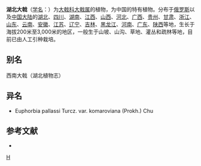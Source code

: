{{Speciesbox 
| taxon = Euphorbia hylonoma
| authority = Hand.-Mazz.
}}

'''湖北大戟'''（[[学名|学名]]：{{lang|la|''Euphorbia hylonoma''}}）为[[大戟科|大戟科]][[大戟属|大戟属]]的植物，为中国的特有植物。分布于[[俄罗斯|俄罗斯]]以及[[中国大陆|中国大陆]]的[[湖北|湖北]]、[[四川|四川]]、[[湖南|湖南]]、[[江西|江西]]、[[山西|山西]]、[[河北|河北]]、[[广西|广西]]、[[贵州|贵州]]、[[甘肃|甘肃]]、[[浙江|浙江]]、[[山东|山东]]、[[云南|云南]]、[[安徽|安徽]]、[[江苏|江苏]]、[[辽宁|辽宁]]、[[吉林|吉林]]、[[黑龙江|黑龙江]]、[[河南|河南]]、[[广东|广东]]、[[陕西|陕西]]等地，生长于海拔200米至3,000米的地区，一般生于山坡、山沟、草地、灌丛和疏林等地，目前已由人工引种栽培。

== 别名 ==
西南大戟（湖北植物志）

== 异名 ==
* Euphorbia pallassi Turcz. var. komaroviana (Prokh.) Chu

== 参考文献 ==
<div class="references-small">
* {{cite web| url =http://www.bioinfo.cn/db05/KmzwSpecies.php?action=view&id=7650| title =湖北大戟| work =《中国高等植物数据库全库》| publisher =中国科学院微生物研究所| author =昆明植物研究所| accessdate =2009-02-25| deadurl =yes| archiveurl =https://web.archive.org/web/20160305050236/http://www.bioinfo.cn/db05/KmzwSpecies.php?action=view&id=7650| archivedate =2016-03-05}}
</div>
{{Taxonbar|from=Q15232464}}

[[Category:大戟属|H]]